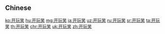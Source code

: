 {{also|開玩笑}}
==Chinese==
{{zh-see|開玩笑}}

[[ko:开玩笑]]
[[hu:开玩笑]]
[[mg:开玩笑]]
[[ja:开玩笑]]
[[uz:开玩笑]]
[[ru:开玩笑]]
[[sr:开玩笑]]
[[ta:开玩笑]]
[[th:开玩笑]]
[[chr:开玩笑]]
[[uk:开玩笑]]
[[zh:开玩笑]]